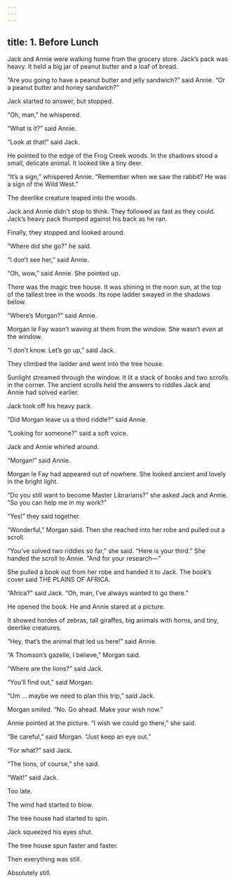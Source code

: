 ```yaml
---
---
---
```

title: 1. Before Lunch
---



Jack and Annie were walking home from the grocery store. Jack’s pack was heavy. It held a big jar of peanut butter and a loaf of bread.

“Are you going to have a peanut butter and jelly sandwich?” said Annie. “Or a peanut butter and honey sandwich?”

Jack started to answer, but stopped.

“Oh, man,” he whispered.

“What is it?” said Annie.

“Look at that!” said Jack.

He pointed to the edge of the Frog Creek woods. In the shadows stood a small, delicate animal. It looked like a tiny deer.

“It’s a sign,” whispered Annie. “Remember when we saw the rabbit? He was a sign of the Wild West.”

The deerlike creature leaped into the woods.

Jack and Annie didn’t stop to think. They followed as fast as they could. Jack’s heavy pack thumped against his back as he ran.

Finally, they stopped and looked around.

“Where did she go?” he said.

“I don’t see her,” said Annie.

“Oh, wow,” said Annie. She pointed up.

There was the magic tree house. It was shining in the noon sun, at the top of the tallest tree in the woods. Its rope ladder swayed in the shadows below.

“Where’s Morgan?” said Annie.

Morgan le Fay wasn’t waving at them from the window. She wasn’t even at the window.

“I don’t know. Let’s go up,” said Jack.

They climbed the ladder and went into the tree house.

Sunlight streamed through the window. It lit a stack of books and two scrolls in the corner. The ancient scrolls held the answers to riddles Jack and Annie had solved earlier.

Jack took off his heavy pack.

“Did Morgan leave us a third riddle?” said Annie.

“Looking for someone?” said a soft voice.

Jack and Annie whirled around.

“Morgan!” said Annie.

Morgan le Fay had appeared out of nowhere. She looked ancient and lovely in the bright light.

“Do you still want to become Master Librarians?” she asked Jack and Annie. “So you can help me in my work?”

“Yes!” they said together.

“Wonderful,” Morgan said. Then she reached into her robe and pulled out a scroll.

“You’ve solved two riddles so far,” she said. “Here is your third.” She handed the scroll to Annie. “And for your research—”

She pulled a book out from her robe and handed it to Jack. The book’s cover said THE PLAINS OF AFRICA.



“Africa?” said Jack. “Oh, man, I’ve always wanted to go there.”

He opened the book. He and Annie stared at a picture.

It showed hordes of zebras, tall giraffes, big animals with horns, and tiny, deerlike creatures.

“Hey, that’s the animal that led us here!” said Annie.

“A Thomson’s gazelle, I believe,” Morgan said.

“Where are the lions?” said Jack.

“You’ll find out,” said Morgan.

“Um … maybe we need to plan this trip,” said Jack.

Morgan smiled. “No. Go ahead. Make your wish now.”

Annie pointed at the picture. “I wish we could go there,” she said.

“Be careful,” said Morgan. “Just keep an eye out.”

“For what?” said Jack.

“The lions, of course,” she said.

“Wait!” said Jack.

Too late.

The wind had started to blow.

The tree house had started to spin.

Jack squeezed his eyes shut.

The tree house spun faster and faster.

Then everything was still.

Absolutely still.